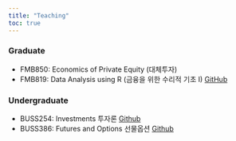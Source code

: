 ```yaml
---
title: "Teaching"
toc: true
---
```


### Graduate
- FMB850: Economics of Private Equity (대체투자)
- FMB819: Data Analysis using R (금융을 위한 수리적 기초 I) [GitHub](https://github.com/chung-jiwoong/FMB819-Slides)

### Undergraduate
- BUSS254: Investments 투자론 [Github](https://github.com/chung-jiwoong/BUSS254-Slides)
- BUSS386: Futures and Options 선물옵션 [Github](https://github.com/chung-jiwoong/BUSS386-Slides)
